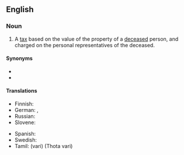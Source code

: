 ==English==
{{wikipedia}}

===Noun===
{{en-noun}}

# A [[tax]] based on the value of the property of a [[deceased]] person, and charged on the personal representatives of the deceased.

====Synonyms====
* {{l|en|death duty}}
* {{l|en|inheritance tax}}

====Translations====
{{trans-top|tax on the property of a deceased person}}
* Finnish: {{t+|fi|perintövero}}
* German: {{t+|de|Erbschaftsteuer|f}}, {{t+|de|Erbschaftssteuer|f}}
* Russian: {{t|ru|нало́г на насле́дство|m}}
* Slovene: {{t|sl|davek na nepremičnine|m}}
{{trans-mid}}
* Spanish: {{t|es|impuesto sucesorio}}
* Swedish: {{t+|sv|arvskatt|c}}
* Tamil: {{t+|ta|வரி}} (vari) (Thota vari)
{{trans-bottom}}
